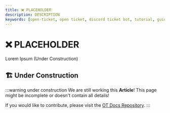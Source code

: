 ```yaml
---
title: ❌ PLACEHOLDER
description: DESCRIPTION
keywords: [open-ticket, open ticket, discord ticket bot, tutorial, guide, article, TODOTODOTODTODOTDOTODOTODO]
---
```

<head>
    <link rel="apple-touch-icon" href="/img/logo_vertical.png"/>
</head>

# ❌ PLACEHOLDER
<FlexHorizontal>
<div style={{width:"50%"}} className="otdocs-flex-mobile-width">
Lorem Ipsum (Under Construction)
</div>
<div style={{width:"50%"}} className="otdocs-flex-mobile-width">
    <StyledTitle title="PLACEHOLDER" description="Lorem Ipsum Description"></StyledTitle>
</div>
</FlexHorizontal>

<Divider></Divider>
## 🏗️ Under Construction
:::warning under construction
We are still working this **Article**! This page might be incomplete or doesn't contain all details!

If you would like to contribute, please visit the [OT Docs Repository](https://github.com/DJj123dj/ot-docs).
:::
